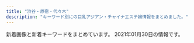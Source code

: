 ```yaml
---
title: "渋谷・原宿・代々木"
description: "キーワード別にの巨乳アジアン・チャイナエステ嬢情報をまとめました。"
---
```


新着画像と新着キーワードをまとめています。
2021年01月30日の情報です。

<DmmAffiliateIns />
<KeywordTable
  shops={
    [
    {
        "station": "JR\u6e0b\u8c37\u99c5\u6771\u53e3",
        "img_links": [
            "http://kokoronosato.tyo.cm/images/themes/pink/line.png",
            "http://kokoronosato.tyo.cm/images/themes/pink/mobile.jpg",
            "http://kokoronosato.tyo.cm/photos/sites/15/2020/08/2020082205444661.jpg",
            "http://kokoronosato.tyo.cm/images/themes/pink/s_link.png",
            "http://menlog.net/link/menlog8831.jpg",
            "http://kokoronosato.tyo.cm/link/8831.jpg",
            "http://kokoronosato.tyo.cm/images/themes/pink/s_staff.png",
            "http://kokoronosato.tyo.cm/link/88x31b.jpg",
            "http://kokoronosato.tyo.cm/photos/sites/15/2020/08/2020082203135850.jpg",
            "http://kokoronosato.tyo.cm/link/massage-de_88_31.jpg",
            "http://kokoronosato.tyo.cm/images/themes/pink/s_news.png",
            "http://kokoronosato.tyo.cm/images/room1.jpg",
            "http://kokoronosato.tyo.cm/photos/sites/15/2019/07/2019072809465934.jpg",
            "http://kokoronosato.tyo.cm/images/themes/pink/s_pickup.png",
            "http://kokoronosato.tyo.cm/images/room4.jpg",
            "http://kokoronosato.tyo.cm/link/e0016.jpg",
            "http://kokoronosato.tyo.cm/images/themes/pink/no2.png",
            "http://kokoronosato.tyo.cm/photos/sites/15/2020/08/2020082203150030.jpg",
            "http://kokoronosato.tyo.cm/images/room3.jpg",
            "http://kokoronosato.tyo.cm/images/themes/pink/s_newface.png",
            "http://kokoronosato.tyo.cm/photos/sites/15/2020/08/2020082205444313.jpg",
            "http://kokoronosato.tyo.cm/images/themes/pink/s_ranking.png",
            "http://kokoronosato.tyo.cm/photos/sites/15/2019/07/2019072809445954.jpg",
            "http://kokoronosato.tyo.cm/photos/sites/15/2019/07/2019072809450776.jpg",
            "http://kokoronosato.tyo.cm/link/esthelove88-31.jpg",
            "http://kokoronosato.tyo.cm/images/themes/pink/no1.png",
            "http://kokoronosato.tyo.cm/images/themes/pink/r3.jpg",
            "http://kokoronosato.tyo.cm/photos/sites/15/2019/07/2019072809470568.jpg",
            "http://kokoronosato.tyo.cm/link/walker88.jpg",
            "http://kokoronosato.tyo.cm/images/room2.jpg",
            "http://kokoronosato.tyo.cm/photos/sites/15/2020/08/2020082205443766.jpg"
        ],
        "keywords": {
            "D": 24,
            "86": 12,
            "83": 4,
            "85": 4,
            "C": 19,
            "87": 8
        },
        "url": "http://kokoronosato.tyo.cm/",
        "name": "\u68ee\u306e\u9999"
    },
    {
        "keywords": {
            "87": 6,
            "C": 2,
            "E": 4,
            "86": 6,
            "88": 2,
            "D": 8
        },
        "station": "JR\u6e0b\u8c37\u99c5\u5bae\u76ca\u5742\u53e3",
        "img_links": [
            "http://angel.est.cm/img/r1.jpg",
            "http://angel.est.cm/photos/sites/23/2018/10/2018100318475591.jpg",
            "http://angel.est.cm/img/top.png",
            "http://angel.est.cm/img/r3.jpg",
            "http://angel.est.cm/photos/sites/23/2019/11/2019110102361631.jpg",
            "http://angel.est.cm/img/footer.png",
            "http://angel.est.cm/photos/sites/23/2019/05/2019051010094757.jpg",
            "http://angel.est.cm/photos/sites/23/2019/05/2019051010094797.jpg",
            "http://angel.est.cm/photos/sites/23/2019/05/2019051010094759.jpg",
            "http://angel.est.cm/photos/sites/23/2016/08/staff2.jpg",
            "http://angel.est.cm/img/r2.jpg",
            "http://angel.est.cm/img/r4.jpg",
            "http://angel.est.cm/photos/sites/23/2019/05/2019051010094748.jpg"
        ],
        "url": "http://angel.est.cm/",
        "name": "Angel"
    },
    {
        "img_links": [
            "http://www.aixin.co.jp/images/staff/mimi2/mimi2.png",
            "http://www.aixin.co.jp/images/costume/3.png",
            "http://www.aixin.co.jp/images/staff/ayaka/1.jpg",
            "http://www.aixin.co.jp/images/wanted/wanted.png",
            "http://www.aixin.co.jp/images/staff/mirai/mirai.png",
            "http://www.aixin.co.jp/images/staff/mika2/mika2.png",
            "http://www.aixin.co.jp/images/staff/miki/2.jpg",
            "http://www.aixin.co.jp/images/top_pic/top2.jpg",
            "http://www.aixin.co.jp/images/staff/chiemi/1.jpg",
            "http://www.aixin.co.jp/images/staff/rara/rara.png",
            "http://www.aixin.co.jp/images/staff/mika2/1.png",
            "http://www.aixin.co.jp/images/costume/6.png",
            "http://www.aixin.co.jp/images/staff/ruri2/ruri2.png",
            "http://www.aixin.co.jp/images/staff/miharu/miharu.png",
            "http://www.aixin.co.jp/images/staff/eri/eri.png",
            "http://www.aixin.co.jp/images/staff/miki/miki.jpg",
            "http://www.aixin.co.jp/images/staff/miya/1.jpg",
            "http://www.aixin.co.jp/images/price/tokusen.jpg",
            "http://www.aixin.co.jp/images/staff/chiemi/chiemi.jpg",
            "http://www.aixin.co.jp/images/staff/yuzu/yuzu.jpg",
            "http://www.aixin.co.jp/images/staff/ayaka/ayaka.jpg",
            "http://www.aixin.co.jp/images/staff/yui2/yui2.png",
            "http://www.aixin.co.jp/images/staff/yuzu/2.jpg",
            "http://www.aixin.co.jp/images/staff/koko/koko.png",
            "http://www.aixin.co.jp/images/map/google.png",
            "http://www.aixin.co.jp/images/costume/7.png",
            "http://www.aixin.co.jp/images/staff/akane/akane.png",
            "http://www.aixin.co.jp/images/top/top.jpg",
            "http://www.aixin.co.jp/images/staff/miya/miya.jpg",
            "http://www.aixin.co.jp/images/staff/aki/aki.png",
            "http://www.aixin.co.jp/images/price/hirou.jpg",
            "http://www.aixin.co.jp/images/staff/mika2/2.png",
            "http://www.aixin.co.jp/images/price/long.jpg",
            "http://www.aixin.co.jp/images/staff/ran/ran.png",
            "http://www.aixin.co.jp/images/staff/ruru2/ruru2.jpg",
            "http://www.aixin.co.jp/images/costume/1.png",
            "http://www.aixin.co.jp/images/staff/haruka2/haruka2.png",
            "http://www.aixin.co.jp/images/price/aroma.jpg",
            "http://www.aixin.co.jp/images/costume/2.png",
            "http://www.aixin.co.jp/images/costume/4.png"
        ],
        "name": "\u30a2\u30a4\u30b7\u30f3",
        "keywords": {},
        "station": "JR\u6e0b\u8c37\u99c5",
        "url": "http://www.aixin.co.jp/"
    },
    {
        "keywords": {
            "87": 5,
            "C": 17,
            "86": 3,
            "D": 4,
            "88": 5,
            "E": 2,
            "F": 1,
            "85": 4
        },
        "name": "\u6ce1\u6ce1\u30d5\u30a7\u30a2\u30ea\u30fc",
        "img_links": [
            "http://awaawa-fairy.work/img/st26.png",
            "http://awaawa-fairy.work/sp/img/t-a.jpg",
            "http://awaawa-fairy.work/img/nos.png",
            "http://awaawa-fairy.work/img/st29.png",
            "http://awaawa-fairy.work/sp/img/botton.jpg",
            "http://awaawa-fairy.work/sp/img/sta27.png",
            "http://awaawa-fairy.work/sp/img/t-r.jpg",
            "http://awaawa-fairy.work/sp/img/tel.jpg",
            "http://awaawa-fairy.work/sp/img/t-o.jpg",
            "http://awaawa-fairy.work/img/sta28.png",
            "http://awaawa-fairy.work/img/st18.png",
            "http://awaawa-fairy.work/sp/img/p-26.png",
            "http://awaawa-fairy.work/img/sta15.png",
            "http://awaawa-fairy.work/sp/img/sta18.png",
            "http://awaawa-fairy.work/sp/img/sta22.png",
            "http://awaawa-fairy.work/sp/img/pc.jpg",
            "http://awaawa-fairy.work/sp/img/add.jpg",
            "http://awaawa-fairy.work/sp/img/pic.jpg",
            "http://awaawa-fairy.work/sp/img/info.jpg",
            "http://awaawa-fairy.work/sp/img/tit.jpg",
            "http://awaawa-fairy.work/sp/img/p-27.png",
            "http://awaawa-fairy.work/img/st22.png",
            "http://awaawa-fairy.work/img/sta18.png",
            "http://awaawa-fairy.work/img/sta17.png",
            "http://awaawa-fairy.work/img/st17.png",
            "http://awaawa-fairy.work/img/mo.png",
            "http://awaawa-fairy.work/img/st017.png",
            "http://awaawa-fairy.work/sp/img/t-s.jpg",
            "http://awaawa-fairy.work/img/st27.png",
            "http://awaawa-fairy.work/sp/img/p-15.png",
            "http://awaawa-fairy.work/sp/img/line.jpg",
            "http://awaawa-fairy.work/sp/img/sys.jpg",
            "http://awaawa-fairy.work/img/st018.png",
            "http://awaawa-fairy.work/img/sta26.png",
            "http://awaawa-fairy.work/img/bottom.png",
            "http://awaawa-fairy.work/img/head.png",
            "http://awaawa-fairy.work/img/sta27.png",
            "http://awaawa-fairy.work/sp/img/time.jpg",
            "http://awaawa-fairy.work/img/st28.png",
            "http://awaawa-fairy.work/img/st15.png",
            "http://awaawa-fairy.work/sp/img/sta29.png",
            "http://awaawa-fairy.work/img/st4.png",
            "http://awaawa-fairy.work/sp/img/t-t.jpg",
            "http://awaawa-fairy.work/sp/img/sta28.png",
            "http://awaawa-fairy.work/sp/img/p-29.png",
            "http://awaawa-fairy.work/sp/img/mv.jpg",
            "http://awaawa-fairy.work/img/sta29.png",
            "http://awaawa-fairy.work/sp/img/sta17.png",
            "http://awaawa-fairy.work/img/sta22.png",
            "http://awaawa-fairy.work/sp/img/sta26.png",
            "http://awaawa-fairy.work/sp/img/sta15.png"
        ],
        "url": "http://awaawa-fairy.work/",
        "station": "JR\u6e0b\u8c37\u99c5\u897f\u53e3"
    },
    {
        "name": "\u30b9\u30ef\u30f3",
        "img_links": [
            "http://www.e-god.work/images/4.jpg",
            "http://www.e-god.work/img/zb.jpg",
            "http://www.e-god.work/images/interior_t.jpg",
            "http://www.e-god.work/images/ais.jpg",
            "http://www.e-god.work/images/news.jpg",
            "http://www.e-god.work/img/yuki1.jpg",
            "http://www.e-god.work/img/koko2.jpg",
            "http://www.e-god.work/images/2.jpg",
            "http://www.e-god.work/images/sys1.jpg",
            "http://www.e-god.work/images/int1.jpg",
            "http://www.e-god.work/images/info.jpg",
            "http://www.e-god.work/images/int2.jpg",
            "http://www.e-god.work/images/mobile.jpg",
            "http://www.e-god.work/img/eri1.jpg",
            "http://www.e-god.work/images/1.jpg",
            "http://www.e-god.work/images/staff_t.jpg",
            "http://www.e-god.work/images/line.png",
            "http://www.e-god.work/images/head.jpg",
            "http://www.e-god.work/images/sys2.jpg",
            "http://www.e-god.work/images/tel.jpg",
            "http://www.e-god.work/img/koko1.jpg"
        ],
        "url": "http://www.e-god.work/",
        "keywords": {},
        "station": "JR\u6e0b\u8c37\u99c5\u30cf\u30c1\u516c\u53e3"
    },
    {
        "img_links": [
            "http://www.ogon.work/img/contentsbottom.png",
            "http://www.ogon.work/staff/ayumi2.jpg",
            "http://www.ogon.work/img/icon/new.jpg",
            "http://www.ogon.work/img/s/s_qa.png",
            "http://www.ogon.work/staff/hana1.jpg",
            "http://www.ogon.work/img/bana02.jpg",
            "http://www.ogon.work/img/bana03.jpg",
            "http://www.ogon.work/staff/momo1.jpg",
            "http://www.ogon.work/staff/ayumi1.jpg",
            "http://www.ogon.work/staff/sara1.jpg",
            "http://www.ogon.work/staff/yuki2.jpg",
            "http://www.ogon.work/staff/ayumi3.jpg",
            "http://www.ogon.work/staff/tina1.jpg",
            "http://www.ogon.work/staff/yuki1.jpg",
            "http://www.ogon.work/img/interior.jpg"
        ],
        "keywords": {
            "D": 18,
            "86": 13,
            "C": 53,
            "84": 29,
            "83": 13,
            "85": 12,
            "87": 13,
            "E": 6
        },
        "url": "http://www.ogon.work/",
        "station": "JR\u6e0b\u8c37\u99c5\u30cf\u30c1\u516c\u53e3",
        "name": "\u9ec4\u91d1\u6d77\u5cb8"
    },
    {
        "station": "JR\u4ee3\u3005\u6728\u99c5",
        "url": "http://www.kaede-es.club/",
        "img_links": [
            "http://www.kaede-es.club/images/staff/emi.jpg",
            "http://www.kaede-es.club/images/staff/2/nana.jpg",
            "http://www.kaede-es.club/images/staff/2/momo.jpg",
            "http://www.kaede-es.club/images/nav/nav-job.jpg",
            "http://www.kaede-es.club/images/shop/DSC_0086-300x199.jpg",
            "http://www.kaede-es.club/images/index-tiba_10.jpg",
            "http://www.kaede-es.club/images/staff/4/yuyu2.jpg",
            "http://www.kaede-es.club/images/t-off-ico.jpg",
            "http://www.kaede-es.club/images/20200928173241.png",
            "http://www.kaede-es.club/images/staff/2/miki.jpg",
            "http://www.kaede-es.club/images/staff/4/sati.jpg",
            "http://www.kaede-es.club/images/nav/nav-staff.jpg",
            "http://www.kaede-es.club/images/staff/6.jpg",
            "http://www.kaede-es.club/psd/off32.jpg",
            "http://www.kaede-es.club/images/nav/nav-sys.jpg",
            "http://www.kaede-es.club/psd/off2-1.jpg",
            "http://www.kaede-es.club/images/staff/neinei2.jpg",
            "http://www.kaede-es.club/images/index-tiba_09.jpg",
            "http://www.kaede-es.club/images/shop/DSC_0087-221x300.jpg",
            "http://www.kaede-es.club/images/staff/miki.jpg",
            "http://www.kaede-es.club/images/index-tiba_02.jpg",
            "http://www.kaede-es.club/images/index-tiba_13.jpg",
            "http://www.kaede-es.club/css/2.jpeg",
            "http://www.kaede-es.club/images/index-tiba_04.jpg",
            "http://www.kaede-es.club/images/shop/DSC_0998-199x300.jpg"
        ],
        "keywords": {},
        "name": "\u6953"
    }
]
}
/>
<DmmAffiliateScript />
